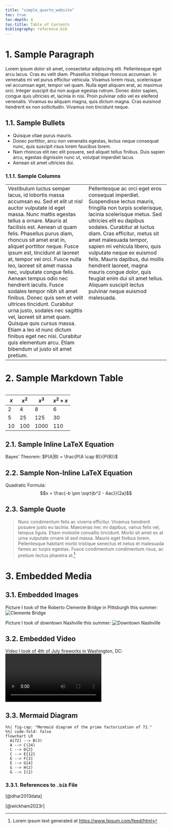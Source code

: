 ```yaml
---
title: "simple_quarto_website"
toc: true
toc-depth: 4
toc-title: Table of Contents
bibliography: reference.bib
---
```

# 1. Sample Paragraph
<p> Lorem ipsum dolor sit amet, consectetur adipiscing elit. Pellentesque eget arcu lacus. Cras eu velit diam. Phasellus tristique rhoncus accumsan. In venenatis mi vel purus efficitur vehicula. Vivamus lorem risus, scelerisque vel accumsan eget, tempor vel quam. Nulla eget aliquam erat, ac maximus orci. Integer suscipit dui non augue egestas rutrum. Donec dolor sapien, congue quis ultricies et, lacinia in nisi. Proin pulvinar odio vel ex eleifend venenatis. Vivamus eu aliquam magna, quis dictum magna. Cras euismod hendrerit ex non sollicitudin. Vivamus non tincidunt neque. </p>
## 1.1. Sample Bullets
* Quisque vitae purus mauris.
* Donec porttitor, arcu non venenatis egestas, lectus neque consequat nunc, quis suscipit risus lorem faucibus lorem.
* Nam rhoncus elit nec elit posuere, sed aliquet tellus finibus. Duis sapien arcu, egestas dignissim nunc ut, volutpat imperdiet lacus.
* Aenean sit amet ultricies dui.
  
### 1.1.1. Sample Columns
<table>
    <tr width=100%; valign=top>
        <td width=50%;>Vestibulum luctus semper lacus, id lobortis massa accumsan eu. Sed et elit ut nisl auctor vulputate id eget massa. Nunc mattis egestas tellus a ornare. Mauris at facilisis est. Aenean ut quam felis. Phasellus purus diam, rhoncus sit amet erat in, aliquet porttitor neque. Fusce ipsum est, tincidunt at laoreet at, tempor vel orci. Fusce nulla leo, laoreet sit amet massa nec, vulputate congue felis. Aenean tempus odio nec hendrerit iaculis. Fusce sodales tempor nibh sit amet finibus. Donec quis sem et velit ultrices tincidunt. Curabitur urna justo, sodales nec sagittis vel, laoreet sit amet quam. Quisque quis cursus massa. Etiam a leo id nunc dictum finibus eget nec nisi. Curabitur quis elementum arcu. Etiam bibendum ut justo sit amet pretium.</td>
    <td width=50%;>
        Pellentesque ac orci eget eros consequat imperdiet. Suspendisse lectus mauris, fringilla non turpis scelerisque, lacinia scelerisque metus. Sed ultricies elit eu dapibus sodales. Curabitur at luctus diam. Cras efficitur, metus sit amet malesuada tempor, sapien mi vehicula libero, quis vulputate neque ex euismod felis. Mauris dapibus, dui mollis hendrerit laoreet, magna mauris congue dolor, quis feugiat enim dui sit amet tellus. Aliquam suscipit lectus pulvinar neque euismod malesuada.</td>
    </tr>
<table>

# 2. Sample Markdown Table
| $x$ | $x^2$ | $x^3$ | $x^2 + x$ |
|-----|-----|-----|-----|
| 2 | 4 | 8 | 6 |
| 5 | 25 | 125 | 30 |
| 10| 100 | 1000 | 110|

## 2.1. Sample Inline LaTeX Equation
Bayes' Theorem: $P(A|B) = \frac{P(A \cap B)}{P(B)}$

## 2.2. Sample Non-Inline LaTeX Equation
Quadratic Formula:
$$x = \frac{-b \pm \sqrt{b^2 - 4ac}}{2a}$$

## 2.3. Sample Quote
>Nunc condimentum felis ac viverra efficitur. Vivamus hendrerit posuere justo eu lacinia. Maecenas nec mi dapibus, varius felis vel, tempus ligula. Etiam molestie convallis tincidunt. Morbi sit amet ex at urna vulputate ornare id sed massa. Mauris eget finibus lorem. Pellentesque habitant morbi tristique senectus et netus et malesuada fames ac turpis egestas. Fusce condimentum condimentum risus, ac pretium lectus pharetra at.[^1]

# 3. Embedded Media

## 3.1. Embedded Images
Picture I took of the Roberto Clemente Bridge in Pittsburgh this summer:
![Clemente Bridge](images/clemente_bridge.png)

Picture I took of downtown Nashville this summer:
![Downtown Nashville](images/nashville.png)

## 3.2. Embedded Video
Video I took of 4th of July fireworks in Washington, DC:
![DC Fireworks](images/fireworks.MOV)

## 3.3. Mermaid Diagram

```mermaid
%%| fig-cap: "Mermaid diagram of the prime factorization of 72."
%%| code-fold: false
flowchart LR
  A[72] --> B(3)
  A --> C(24)
  C --> D{2}
  C --> E{12}
  E --> F[3]
  E --> G[4]
  G --> H(2)
  G --> I(2)
```

### 3.3.1. References to `.bib` File
[@dhar2013data]

[@wickham2023r]

[^1]: Lorem ipsum text generated at <a href="https://www.lipsum.com/feed/html">https://www.lipsum.com/feed/html</a>